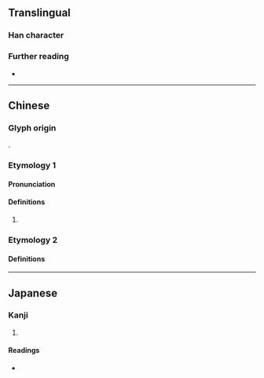{{character info}}
==Translingual==

===Han character===
{{Han char|rn=32|rad=土|as=03|sn=6|four=|canj=GHP|ids=⿰土乇}}

===Further reading===
* {{Han ref|kx=0223.130|dkj=04884|hdz=10420.010|uh=572B|ud=22315}}

----

==Chinese==
{{zh-forms}}

===Glyph origin===
{{Han compound|土|乇|c1=s|c2=p|ls=psc|t1=earth}}.

===Etymology 1===

====Pronunciation====
{{zh-pron
|m=zhūn
|mc=y
|oc=y
|cat=pn
}}

====Definitions====
{{head|zh|Han character}}

# {{zh-used2|p}}

===Etymology 2===

====Definitions====
{{zh-see|墺|a}}

----

==Japanese==

===Kanji===
{{ja-kanji|grade=|rs=土03}}

# {{rfdef|ja|sort=土03}}

====Readings====
* {{ja-readings|on=あう}}
